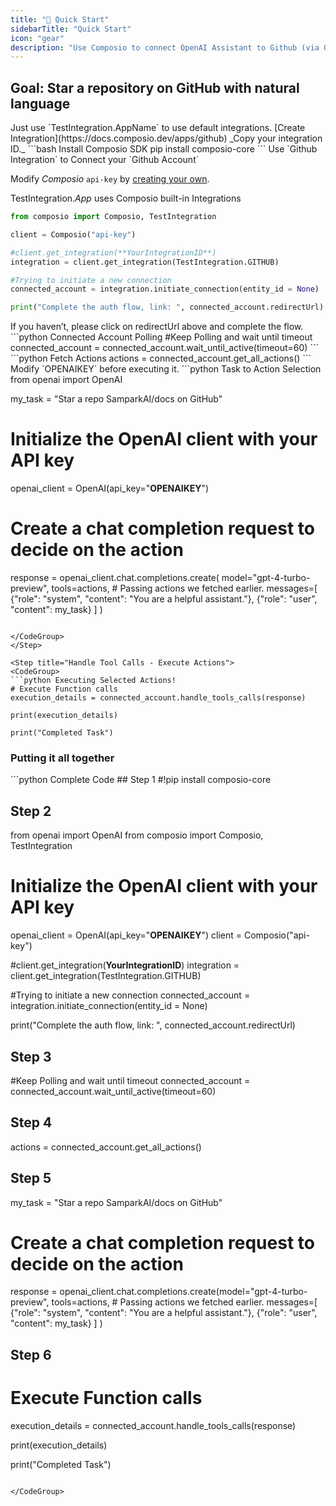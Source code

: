```yaml
---
title: "🚀 Quick Start"
sidebarTitle: "Quick Start"
icon: "gear"
description: "Use Composio to connect OpenAI Assistant to Github (via OAUTH2) to perform a task using natural language"
---
```


## Goal: Star a repository on GitHub with natural language

<Steps> 
<Step title="Setting Up GitHub Integration">
<AccordionGroup title="Select the option that suits you best.">
<Accordion title="Option 1: Use Test Integration (Default) - Easy Start">
Just use `TestIntegration.AppName` to use default integrations.
</Accordion>
<Accordion title="Option 2: Create your Integration - By Registering Github Developer App">
[Create Integration](https://docs.composio.dev/apps/github) _Copy your integration ID._
</Accordion>
</AccordionGroup>

</Step>

<Step title="Authenticating Github">
<CodeGroup>
```bash Install Composio SDK 
pip install composio-core
```
</CodeGroup>
Use `Github Integration` to Connect your `Github Account`

Modify _Composio_ `api-key` by [creating your own](https://app.composio.dev/api_keys).

<Tip> TestIntegration.*App* uses Composio built-in Integrations </Tip>
<CodeGroup>
```python Auth via OAuth 
from composio import Composio, TestIntegration

client = Composio("api-key")

#client.get_integration(**YourIntegrationID**)
integration = client.get_integration(TestIntegration.GITHUB)

#Trying to initiate a new connection
connected_account = integration.initiate_connection(entity_id = None)

print("Complete the auth flow, link: ", connected_account.redirectUrl)

````

</CodeGroup>
</Step>
<Step title="Wait for Connected Account Status to be 'Active'">
  If you haven’t, please click on redirectUrl above and complete the flow.
  <CodeGroup>
    ```python Connected Account Polling
    #Keep Polling and wait until timeout
    connected_account = connected_account.wait_until_active(timeout=60)
    ```
  </CodeGroup>
</Step>

<Step title="Supported Actions">
  <CodeGroup>
    ```python Fetch Actions
    actions = connected_account.get_all_actions()
    ```
  </CodeGroup>

</Step>

<Step title="Using Function Call">
Modify `OPENAIKEY` before executing it.
<CodeGroup>
```python Task to Action Selection
from openai import OpenAI

my_task = "Star a repo SamparkAI/docs on GitHub"

# Initialize the OpenAI client with your API key
openai_client = OpenAI(api_key="******OPENAIKEY******")

# Create a chat completion request to decide on the action
response = openai_client.chat.completions.create(
model="gpt-4-turbo-preview",
tools=actions, # Passing actions we fetched earlier.
messages=[
    {"role": "system", "content": "You are a helpful assistant."},
    {"role": "user", "content": my_task}
  ]
)
````

</CodeGroup>
</Step>

<Step title="Handle Tool Calls - Execute Actions">
<CodeGroup>
```python Executing Selected Actions!
# Execute Function calls
execution_details = connected_account.handle_tools_calls(response)

print(execution_details)

print("Completed Task")

````

</CodeGroup>
</Step>
</Steps>

### Putting it all together

<CodeGroup>
```python Complete Code
## Step 1
#!pip install composio-core

## Step 2
from openai import OpenAI
from composio import Composio, TestIntegration

# Initialize the OpenAI client with your API key
openai_client = OpenAI(api_key="******OPENAIKEY******")
client = Composio("api-key")

#client.get_integration(**YourIntegrationID**)
integration = client.get_integration(TestIntegration.GITHUB)

#Trying to initiate a new connection
connected_account = integration.initiate_connection(entity_id = None)

print("Complete the auth flow, link: ", connected_account.redirectUrl)

## Step 3
#Keep Polling and wait until timeout
connected_account = connected_account.wait_until_active(timeout=60)

## Step 4
actions = connected_account.get_all_actions()

## Step 5
my_task = "Star a repo SamparkAI/docs on GitHub"



# Create a chat completion request to decide on the action
response = openai_client.chat.completions.create(model="gpt-4-turbo-preview",
tools=actions, # Passing actions we fetched earlier.
messages=[
    {"role": "system", "content": "You are a helpful assistant."},
    {"role": "user", "content": my_task}
  ]
)

## Step 6
# Execute Function calls
execution_details = connected_account.handle_tools_calls(response)

print(execution_details)

print("Completed Task")
````

</CodeGroup>
